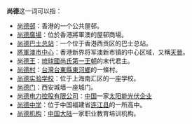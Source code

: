 '''尚德'''这一词可以指：
*[[尚德邨|尚德邨]]：香港的一个公共屋邨。
*[[尚德廣場|尚德廣場]]：位於香港將軍澳的屋邨商場。
*[[尚德巴士总站|尚德巴士总站]]：一个位于香港西贡区的巴士总站。
*[[將軍澳市中心|將軍澳市中心]]：香港新界将军澳新市镇的中心区域，又稱[[天晉|天晉]]。
*[[尚德王|尚德王]]：[[琉球國|琉球國]][[尚氏第一王朝|尚氏第一王朝]]的末代君主。
*[[尚德村_(臺東縣)|尚德村]]：[[台灣|台灣]][[台東縣|台東縣]][[東河鄉_(台灣)|東河鄉]]的一條村。
*[[尚德实验学校|尚德实验学校]]：位于上海南汇区的一座学校。
*[[尚德门|尚德门]]：西安城墙一座城门。
*[[尚德电力|尚德电力控股有限公司]]：[[中国|中国]]一家[[太阳能光伏|太阳能光伏]][[企业|企业]]
*[[尚德中学|尚德中学]]：位于中国福建省[[连江县_(福州市)|连江县]]的一所高中。
*[[尚德机构|尚德机构]]：[[中国大陆|中国大陆]]一家职业教育培训机构。

{{disambig|S尚|Cat=二字地名消歧義}}